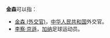 '''金森'''可以指：
* [[金森_(外交官)|金森 (外交官)]]，[[中华人民共和国|中华人民共和国]]外交官。
* [[李察·京遜|李察·京遜]]，[[加纳|加纳]]足球运动员。
{{disambig}}